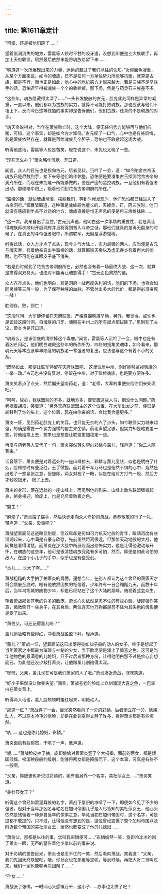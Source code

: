 ```yaml
---
---
---
```

title: 第1611章定计
---



“可恨，还是被他们跑了……”

望着黑洞消失的地方，雷赢等人顿时不甘的咬牙道，没想到即便是三大族联手，再加上天府联盟，居然最后依然未能将魂族给留下来……

“魂族这一次所展现出来的力量，远远的超过了我们以往的认知。”炎烬面色凝重，从某个方面来说，如今的魂族，已不是任何一方单独势力所能够抗衡，就算是古族，都是不行，而也正是如此，他心中的危机感方才越来越大，若是三族不尽早联手的话，恐怕迟早得被魂族一个个的收拾掉，那下场，倒是与药灵石三族差不多。

“这些年，魂族隐藏得太深了……”一头长发披散的古元，脸庞此刻同样是异常的凝重，一直以来，他们都以为古族的实力，就算不可能打败魂族，那也应该与他们不相上下，反而今日这等残酷的事实却是告诉他们，他们古族，还真的不是魂族的对手。

“魂天帝说得对，当年在萧族败亡时，这个大陆，便无任何势力能够再与他们抗衡，可惜，这个事实，却是如今方才知晓。”古元叹了一口气，心中也是有些后悔，若是萧族依然存在，就算是再给魂族几个胆子，恐怕也不敢掀起这场大战。

听得他这话，雷赢等人也是苦笑，现在说这个，未免也太晚了一些。

“现在怎么办？”萧炎略作沉默，开口道。

闻言，众人的目光也是投向古元，后者见状，沉吟了一会，道：“如今陀舍古帝玉魂族已是尽数到手，接下来等他们略作休整，恐怕便是要凑集古玉探测陀舍古帝的洞府所在，而现在未免唯一所能够做的，便是严密的监控魂族，一旦他们有着强者出动，那便暗中跟上，跟着他们到陀舍古帝洞府的所在。”

“监控的话，就怕魂族滑溜，摆脱我们，等到时候发现时，他们恐怕都已经进入了古帝洞府。”雷赢皱眉道，这种事是魂族最为擅长的，灭掉灵，石，药三族时，他们就没有感应到半点不对劲的地方，魂族直接是悄无声息的便是将三族给抹除……

“这一次，我亲自出手监控。”古元沉声道，他明白这一次事情的重要性，若是真让得魂族再次顺利开启洞府并且将得到晋入斗帝之谜，那他们就真的是再无翻身的时候了，在真正的斗帝强者眼中，所谓联军，无疑是浮游憾树。

听得此话，众人方才点了点头，现今斗气大陆上，实力最强的两人，应当便是古元与魂天帝，有着他亲自出手监控的话，就算那魂天帝以及虚无吞炎有着再大的能耐，也不可能在其眼皮子底下消失。

“若是到时候到了陀舍古帝洞府所在，必然也会有着一场最终大战，这一次，就算是拼得双双具灭，也绝对不能再让魂族得手！”古元面色肃然的道。

众人齐齐点头，他们也明白，若是洞府一战再度失利的话，他们的下场，也将会如同灵族等三族一般，为了保存种族的血脉，不管付出多大的代价，都是得必须拼死一战！

胜则存，败，则亡！

“这段时间，大军便停留在天府联盟，严格查探魂族举动，另外，我觉得，或许也是该趁这段时间，将魂族的爪牙，魂殿在中州上的所有据点都拔除了。”见到有了决议，萧炎也是开口道。

“魂殿么，是该彻底的清除掉这个毒瘤。”闻言，雷赢等人沉吟了一会，眼中也是有着凶芒闪动，他们明白魂殿这些年的所作所为，四处的搜集灵魂体，如今看来，那魂元天等本应该早早陨落的魂族老一辈强者的复出，应该也与这个有着不小的关系。

“既然如此，那便让联军停留在天府联盟吧， 这里位居中州，刚好能够监视魂族的一举一动。”古元也并没有反对，停留在中州，对于监控魂族，也是要方便许多。

萧炎笑着点了点头，然后偏头望向药老，道：“老师，大军的事便交给你们来处理吧。”

“呵呵，放心，我联盟别的不多，就地方多，要安置这些人马，倒没什么问题。”药老抚着胡须，笑着道：“另外天府联盟盟主的这个位置，在大军出发之前，便已是转移到了你的头上，这个位置，现在由你来的话，会比我合适更多。”

萧炎一怔，见到药老脸庞上的笑容，也只能无奈的点了点头，如今联盟实力越来越强，的确是需要一个实力强横的盟主来坐镇，药老声望足够，但实力却是略要差一些，将他给换上去，想来也是想要让联盟更加稳定一些。

再度与药老等人交代了一句，萧炎突然转头望向彩鳞与薰儿，轻声道：“你二人随我来。”

话音落下，萧炎便是对着远处的一座山峰掠去，彩鳞与薰儿见状，似也是明白了什么，脸颊顿时有些泛红，玉手微握，面对着千军万马也是怡然不惧的心中，竟然是出现了一些紧张之意，但旋即，两女对视了一眼，似是在给对方打气一般，然后方才轻咬银牙， 跟了上去。

萧炎的身形，落在远处的一座山峰上，而见到他的到来，山峰上数名联盟强者起身，躬身相迎，脸庞上，也是充斥着敬畏之色。

“盟主！”

“麻烦了。”萧炎摆了摆手，然后快步走向众人守护的萧战，恭恭敬敬的行了一礼，轻声道：“父亲，没事吧？”

萧战望着面前这道略显削瘦，但双肩却是宛如可力抗天地般的青年，眼睛再度有些湿润起来，心中满是自豪与欣慰，先前虽然距离很远，但那惊天动地般的大战，他同样是看得清楚，而萧炎在那大战中所展现而出恐怖实力，也是让得他激动与开怀，在魂族的这些年，他可是很清楚魂族究竟有多可怕，然而，即便是如此可怕的敌人，在这个小儿子的手中，似乎也是有些受创。

“炎儿……长大了啊……”

萧战粗糙的大手拍了拍萧炎的肩膀，遥想当年，在别人都认为这个曾经的萧家天才将会颓废至底时，唯有他依然固执的相信着，少年终有一日会翱翔九天，而数十年后，当年乌坦城的废物少年，却是已经站在了这个大陆的巅峰，俯视着芸芸众生。

望着萧战那张苍老的许多的脸庞，萧炎心头依然是忍不住的有些心酸，旋即强作笑意，微微侧开一些身子，在其身后，两位连天地万物都是忍不住为其失色的倩影便是露了出来。

“萧伯父，可还记得薰儿吗？”

薰儿俏脸略有些绯红，冲着萧战盈盈下拜，轻声道。

“薰儿？”萧战一怔，望着面前这已出落得宛如仙子般的动人的女子，终于是想起了当年萧家之中那最为璀璨与神秘的少女，当下脸庞便是涌上了惊喜之色，这可是当年他物色的最满意的儿媳妇，只不过后者那种身份，让得他明白那不过是痴心妄想而已，为此他还没少敲打萧炎，让他跟薰儿别陷得太深。

“嘿嘿，父亲，薰儿现在可是我们萧家的人了哦。”萧炎凑近萧战，嘿嘿笑道。

“好小子果然没让你爹失望。”闻言，萧战苍老的脸庞上立刻涌现大喜之色，一巴掌拍在萧炎背上。

听得两人话语，薰儿脸颊顿时羞红起来，明艳动人。

“那这一位？”萧战喜了一会，目光突然看向了一旁的彩鳞，后者俏立在一旁，妖娆动人，不过原本冷艳的俏脸，却是在此刻变得文静了许多，看得萧炎都是有些愕然。

“咳……这也是你儿媳妇，彩鳞。”

萧炎面色有些郝然，干咳了一声，低声道。

“呃……”萧战脸皮抽了抽，旋即偷偷对着萧炎竖了个大拇指，面前的两女，都是倾国倾城，祸国殃民般的级别，能够将两女都是降服而下，这个本事，可真是有些不一般啊。

“父亲，你应该也听说过彩鳞的，她有着另外一个名字，美杜莎女王……”萧炎笑道。

“美杜莎女王？”

听得这个曾经如雷灌耳般的名字，萧战下意识的哆嗦了一下，即便如今见了不少的强者，但对于当年那凶名与艳名在加玛帝国几乎是人尽皆知的美杜莎女王，他心头依然是残留着一种源自当年的惊惧之意，毕竟当初在加玛帝国时，这个名字，可是提都不敢提的，只不过，让得他没有想到的是，这位曾经震慑了整个加玛帝国以及附近数个帝国的美杜莎女王，居然也都变成了他的儿媳妇……

“萧伯父，那都是以往的事，您叫我彩鳞便可……”彩鳞嫣然一笑，旋即冷冰冰的剐了萧炎一眼，无声的警告着他少拿以前的事来说。

对于彩鳞的警告目光，萧炎也是忍不住的一笑，然后看向萧战，笑着道：“父亲，我们先回天府联盟吧，唔，你孙女也在那里等您呢，等到时候，再把大哥二哥叫过来，我们一家也能够再次团聚了……”

“孙女……”

萧战张了张嘴，一时间心头感慨万千，这小子……办事也太快了吧？